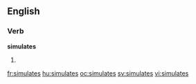 
==English==

===Verb===
'''simulates'''

# {{third-person singular of|[[simulate]]}}

[[fr:simulates]]
[[hu:simulates]]
[[oc:simulates]]
[[sv:simulates]]
[[vi:simulates]]